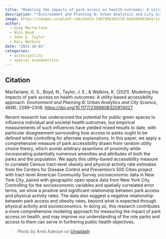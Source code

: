 ```yaml
---
title: "Modeling the impacts of park access on health outcomes: A utility-based accessibility approach."
description: "*Environment and Planning B: Urban Analytics and City Science*"
image: https://images.unsplash.com/photo-1487956382158-bb926046304a?ixlib=rb-4.0.3&ixid=M3wxMjA3fDB8MHxwaG90by1wYWdlfHx8fGVufDB8fHx8fA%3D%3D&auto=format&fit=crop&w=1471&q=80 
author: 
  - Greg Macfarlane
  - Nico Boyd
  - John E. Taylor
  - Kari Watkins
date: "2021-10-01"
categories:
  - accessibility
  - spatial econometrics
---
```


::: {.callout-note appearance="simple"}

## Citation

Macfarlane, G. S., Boyd, N., Taylor, J. E., & Watkins, K. (2021). Modeling the impacts of park access on health outcomes: A utility-based accessibility approach. *Environment and Planning B: Urban Analytics and City Science*, 48(8), 2289–2306. <https://doi.org/10.1177/2399808320974027>

:::

Recent research has underscored the potential for public green spaces to influence individual and societal health outcomes, but empirical measurements of such influences have yielded mixed results to date, with particular disagreement surrounding how access to parks ought to be defined while controlling for alternate explanations. In this paper, we apply a comprehensive measure of park accessibility drawn from random utility choice theory, which avoids arbitrary assertions of proximity while incorporating potentially numerous amenities and attributes of both the parks and the population. We apply this utility-based accessibility measure to correlate Census tract-level obesity and physical activity rate estimates from the Centers for Disease Control and Prevention’s 500 Cities project with tract-level American Community Survey socioeconomic data in New York City, paired with geographic open space data from New York City. Controlling for the socioeconomic variables and spatially correlated error terms, we show a positive and significant relationship between park access and physical activity rates. The data also suggest a negative relationship between park access and obesity rates, beyond what is expected through physical activity and socioeconomics. In doing so, this research contributes a more comprehensive modeling approach for measuring the impact of park access on health, and may improve our understanding of the role parks and access to them can serve in furthering public health objectives. 

> Photo by Arek Adeoye on [Unsplash](https://unsplash.com/photos/ljoCgjs63SM)